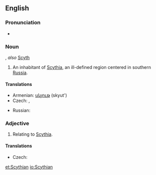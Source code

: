 {{wikipedia}}
==English==
===Pronunciation===
* {{IPA|/ˈsɪðiən/}}

===Noun===
{{en-noun}}, ''also'' [[Scyth]]

# An inhabitant of [[Scythia]], an ill-defined region centered in southern [[Russia]].

====Translations====
{{trans-top|An inhabitant of Scythia}}
* Armenian: [[սկյութ]] (skyut')
* Czech: {{t-|cs|Skyt|m}}, {{t-|cs|Skyth|m}}
{{trans-mid}}
* Russian: {{t+|ru|скиф|m|tr=skif|sc=Cyrl}}
{{trans-bottom}}

===Adjective===
{{en-adj}}

# Relating to [[Scythia]].

====Translations====
{{trans-top|Relating to Scythia}}
* Czech: {{t-|cs|skytský|m}}
{{trans-mid}}
{{trans-bottom}}

{{anagrams:en/achinsty}}
[[et:Scythian]]
[[io:Scythian]]